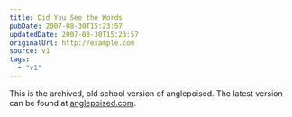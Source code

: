```yaml
---
title: Did You See the Words
pubDate: 2007-08-30T15:23:57
updatedDate: 2007-08-30T15:23:57
originalUrl: http://example.com
source: v1
tags:
  - "v1"
---
```


This is the archived, old school version of anglepoised. The latest version can be found at [anglepoised.com][1].

[1]: http://anglepoised.com/
